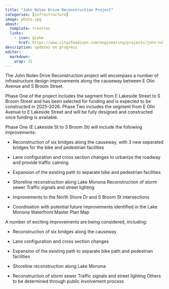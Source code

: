 ```yaml
---
title: "John Nolen Drive Reconstruction Project"
categories: [infrastructure]
image: photo.jpg
about:
  template: trestles
  links:
    - icon: globe
      href: https://www.cityofmadison.com/engineering/projects/john-nolen-drive
description: updates on progress
editor: 
  markdown: 
    wrap: 72
---
```


The John Nolen Drive Reconstruction project will encompass a number of
infrastructure design improvements along the causeway between E Olin
Avenue and S Broom Street.

Phase One of the project includes the segment from E Lakeside Street to
S Broom Street and has been selected for funding and is expected to be
constructed in 2025-2026. Phase Two includes the segment from E Olin
Avenue to E Lakeside Street and will be fully designed and constructed
once funding is available.

Phase One (E Lakeside St to S Broom St) will include the following
improvements:

-   Reconstruction of six bridges along the causeway, with 3 new
    separated bridges for the bike and pedestrian facilities

-   Lane configuration and cross section changes to urbanize the roadway
    and provide traffic calming

-   Expansion of the existing path to separate bike and pedestrian
    facilities

-   Shoreline reconstruction along Lake Monona Reconstruction of storm
    sewer Traffic signals and street lighting

-   Improvements to the North Shore Dr and S Broom St intersections

-   Coordination with potential future improvements identified in the
    Lake Monona Waterfront Master Plan Map

A number of exciting improvements are being considered, including:

-   Reconstruction of six bridges along the causeway

-   Lane configuration and cross section changes

-   Expansion of the existing path to separate bike path and pedestrian
    facilities

-   Shoreline reconstruction along Lake Monona

-   Reconstruction of storm sewer Traffic signals and street lighting
    Others to be determined through public involvement process
